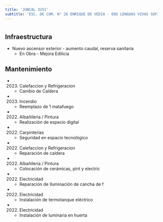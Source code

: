 ```yaml
---
title: 'JUNCAL 3251'
subtitle: 'ESC. DE COM. N° 26 ENRIQUE DE VEDIA - ENS LENGUAS VIVAS SOFIA DE SPANGENBERG - ESCUELA DE MAESTROS ([A] 04)'
---
```


#
## Infraestructura

* Nuevo ascensor exterior - aumento caudal, reserva sanitaria 
    + En Obra - Mejora Edilicia 


## Mantenimiento

*  (2023) Calefaccion y Refrigeracion 
    + Cambio de Caldera

*  (2023) Incendio 
    + Reemplazo de 1 matafuego

*  (2022) Albañileria / Pintura 
    + Realización de espacio digital

*  (2022) Carpinterías 
    + Seguridad en espacio tecnológico

*  (2022) Calefaccion y Refrigeracion 
    + Reparación de caldera

*  (2022) Albañileria / Pintura 
    + Colocación de cerámicas, pint y electric

*  (2022) Electricidad 
    + Reparación de Iluminación de cancha de f

*  (2022) Electricidad 
    + Instalación de termotanque eléctrico

*  (2022) Electricidad 
    + Instalación de luminaria en huerta








